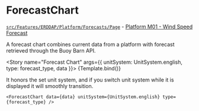 


<Meta title="ERDDAP/Forecast" component={ForecastChart} />

# ForecastChart

[`src/Features/ERDDAP/Platform/Forecasts/Page`](https://github.com/gulfofmaine/Neracoos-1-Buoy-App/blob/master/src/Features/ERDDAP/Platform/Forecasts/Page/index.tsx) - [Platform M01 - Wind Speed Forecast](https://mariners.neracoos.org/platform/M01/forecast/wind_speed)

A forecast chart combines current data from a platform with
forecast retrieved through the Buoy Barn API.

<Story name="Forecast Chart" args={{ unitSystem: UnitSystem.english, type: forecast_type, data }}>
  {Template.bind()}
</Story>

It honors the set unit system, and if you switch
unit system while it is displayed it will smoothly transition.

<ArgsTable story="Forecast Chart" />

```tsx
<ForecastChart data={data} unitSystem={UnitSystem.english} type={forecast_type} />
```

